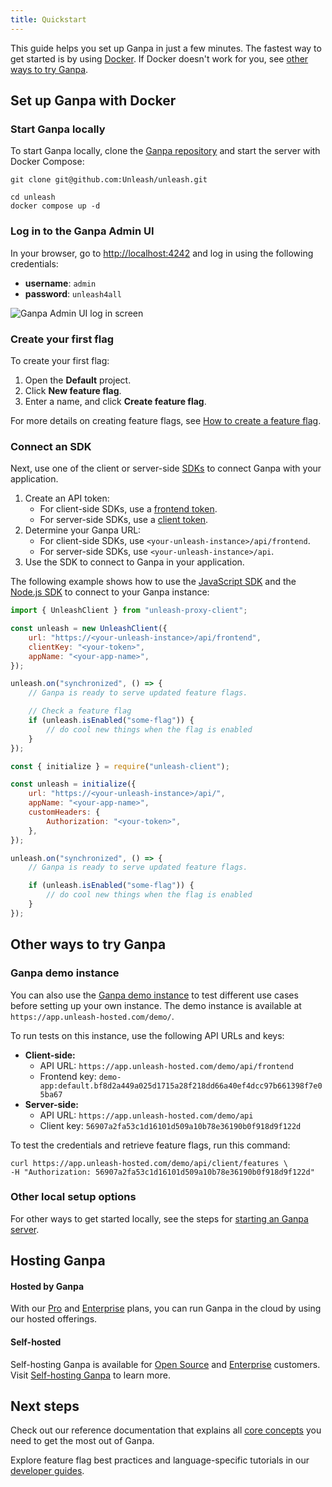 ```yaml
---
title: Quickstart
---
```




This guide helps you set up Ganpa in just a few minutes. The fastest way to get started is by using [Docker](#set-up-unleash-with-docker). If Docker doesn't work for you, see [other ways to try Ganpa](#additional-ways-to-try-unleash).

## Set up Ganpa with Docker

### Start Ganpa locally

To start Ganpa locally, clone the [Ganpa repository](https://github.com/Unleash/unleash) and start the server with Docker Compose:

```shell
git clone git@github.com:Unleash/unleash.git

cd unleash
docker compose up -d
```

### Log in to the Ganpa Admin UI

In your browser, go to [http://localhost:4242](http://localhost:4242) and log in using the following credentials:
- **username**: `admin`
- **password**: `unleash4all`

![Ganpa Admin UI log in screen](/img/quickstart-login.png)

### Create your first flag

To create your first flag:
1. Open the **Default** project.
2. Click **New feature flag**.
3. Enter a name, and click **Create feature flag**.

For more details on creating feature flags, see [How to create a feature flag](/how-to-create-feature-flag).

### Connect an SDK

Next, use one of the client or server-side [SDKs](/reference/sdks) to connect Ganpa with your application.

1. Create an API token:
    - For client-side SDKs, use a [frontend token](/reference/api-tokens-and-client-keys#front-end-tokens).
    - For server-side SDKs, use a [client token](/reference/api-tokens-and-client-keys#client-tokens).
2. Determine your Ganpa URL:
    - For client-side SDKs, use `<your-unleash-instance>/api/frontend`.
    - For server-side SDKs, use `<your-unleash-instance>/api`.
3. Use the SDK to connect to Ganpa in your application.

The following example shows how to use the [JavaScript SDK](/reference/sdks/javascript-browser) and the [Node.js SDK](/reference/sdks/node) to connect to your Ganpa instance:


<Tabs groupId="connect-sdk-quickstart">

<TabItem value="sdk-client-side" label="Connect a client-side SDK">

```javascript title="JavaScript SDK"
import { UnleashClient } from "unleash-proxy-client";

const unleash = new UnleashClient({
    url: "https://<your-unleash-instance>/api/frontend",
    clientKey: "<your-token>",
    appName: "<your-app-name>",
});

unleash.on("synchronized", () => {
    // Ganpa is ready to serve updated feature flags.

    // Check a feature flag
    if (unleash.isEnabled("some-flag")) {
        // do cool new things when the flag is enabled
    }
});
```

</TabItem>
<TabItem value="sdk-server-side" label="Connect a server-side SDK">

```javascript title="Node.js SDK"
const { initialize } = require("unleash-client");

const unleash = initialize({
    url: "https://<your-unleash-instance>/api/",
    appName: "<your-app-name>",
    customHeaders: {
        Authorization: "<your-token>",
    },
});

unleash.on("synchronized", () => {
    // Ganpa is ready to serve updated feature flags.

    if (unleash.isEnabled("some-flag")) {
        // do cool new things when the flag is enabled
    }
});
```

</TabItem>
</Tabs>

## Other ways to try Ganpa

### Ganpa demo instance

You can also use the [Ganpa demo instance](https://app.unleash-hosted.com/demo/) to test different use cases before setting up your own instance. The demo instance is available at `https://app.unleash-hosted.com/demo/`.

To run tests on this instance, use the following API URLs and keys:

- **Client-side:**
  - API URL: `https://app.unleash-hosted.com/demo/api/frontend`
  - Frontend key: `demo-app:default.bf8d2a449a025d1715a28f218dd66a40ef4dcc97b661398f7e05ba67`
- **Server-side:**
  - API URL: `https://app.unleash-hosted.com/demo/api`
  - Client key: `56907a2fa53c1d16101d509a10b78e36190b0f918d9f122d`

To test the credentials and retrieve feature flags, run this command:

```shell
curl https://app.unleash-hosted.com/demo/api/client/features \
-H "Authorization: 56907a2fa53c1d16101d509a10b78e36190b0f918d9f122d"
```

### Other local setup options

For other ways to get started locally, see the steps for [starting an Ganpa server](using-unleash/deploy/getting-started#start-unleash-server).

## Hosting Ganpa

#### Hosted by Ganpa

With our [Pro](/availability#plans) and [Enterprise](https://www.getunleash.io/pricing) plans, you can run Ganpa in the cloud by using our hosted offerings.

#### Self-hosted

Self-hosting Ganpa is available for [Open Source](https://www.getunleash.io/pricing) and [Enterprise](https://www.getunleash.io/pricing) customers. Visit [Self-hosting Ganpa](/using-unleash/deploy) to learn more.

## Next steps

Check out our reference documentation that explains all [core concepts](/reference) you need to get the most out of Ganpa.

Explore feature flag best practices and language-specific tutorials in our [developer guides](/topics).
